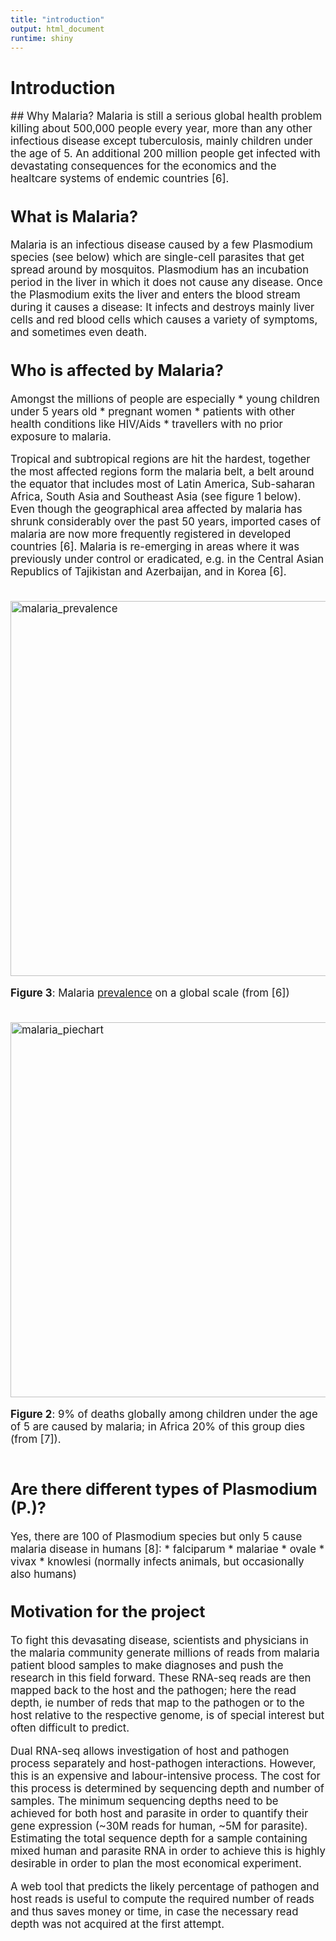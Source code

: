 ```yaml
---
title: "introduction"
output: html_document
runtime: shiny
---
```

# Introduction 

<big>
## Why Malaria?
Malaria is still a serious global health problem killing about 500,000 people every year, more than any other infectious disease except tuberculosis, mainly children under the age of 5. An additional 200 million people get infected with devastating consequences for the economics and the healtcare systems of endemic countries [6].

## What is Malaria?
Malaria is an infectious disease caused by a few Plasmodium species (see below) which are single-cell parasites that get spread around by mosquitos.
Plasmodium has an incubation period in the liver in which it does not cause any disease. Once the Plasmodium exits the liver and enters the blood stream during it causes a disease: It infects and destroys mainly liver cells and red blood cells which causes a variety of symptoms, and sometimes even death.

## Who is affected by Malaria?
Amongst the millions of people are especially
* young children under 5 years old
* pregnant women
* patients with other health conditions like HIV/Aids
* travellers with no prior exposure to malaria.

Tropical and subtropical regions are hit the hardest, together the most affected regions form the malaria belt, a belt around the equator that includes most of Latin America, Sub-saharan Africa, South Asia and Southeast Asia (see figure 1 below). Even though the geographical area affected by malaria has shrunk considerably over the past 50 years, imported cases of malaria are now more frequently registered in developed countries [6]. Malaria is re-emerging in areas where it was previously under control or eradicated, e.g. in the Central Asian Republics of Tajikistan and Azerbaijan, and in Korea [6].
<br>
</br>
<p>
    <img src="../img/malaria_prevalence.png" alt="malaria_prevalence" width="600px"/>
</p>
**Figure 3**: Malaria [prevalence](https://www.nobelprize.org/educational/medicine/malaria/readmore/global.html "the proportion of a population that at some point in their life have experienced this disease") on a global scale (from [6]) 
<br>
</br>
<p>
    <img src="../img/malaria_piechart.png" alt="malaria_piechart" width="600px"/>
</p>
**Figure 2**: 9% of deaths globally among children under the age of 5 are caused by malaria; in Africa 20% of this group dies (from [7]). 
<br>
</br>
<!---
![malaria_prevalence](../img/malaria_prevalence.png)  

**Figure 3**: Malaria [prevalence](https://www.nobelprize.org/educational/medicine/malaria/readmore/global.html "the proportion of a population that at some point in their life have experienced this disease") on a global scale (from [6]) 
 
 
![malaria_piechart](../img/malaria_piechart.png) 
**Figure 2**: 9% of deaths globally among children under the age of 5 are caused by malaria; in Africa 20% of this group dies (from [7]). 
--->

## Are there different types of Plasmodium (P.)?
Yes, there are 100 of Plasmodium species but only 5 cause malaria disease in humans [8]:
* falciparum
* malariae
* ovale
* vivax
* knowlesi (normally infects animals, but occasionally also humans)


## Motivation for the project

To fight this devasating disease, scientists and physicians in the malaria community generate millions of reads from malaria patient blood samples to make diagnoses and push the research in this field forward. These RNA-seq reads are then mapped back to the host and the pathogen; here the read depth, ie number of reds that map to the pathogen or to the host relative to the respective genome, is of special interest but often difficult to predict.

Dual RNA-seq allows investigation of host and pathogen process separately and host-pathogen interactions.
However, this is an expensive and labour-intensive process.
The cost for this process is determined by sequencing depth and number of samples.
The minimum sequencing depths need to be achieved for both host and parasite in order to quantify their gene expression (~30M reads for human, ~5M for parasite).
Estimating the total sequence depth for a sample containing mixed human and parasite RNA in order to achieve this is highly desirable in order to plan the most economical experiment. 

A web tool that predicts the likely percentage of pathogen and host reads is useful to compute the required number of reads and thus saves money or time, in case the necessary read depth was not acquired at the first attempt. 
</big>
